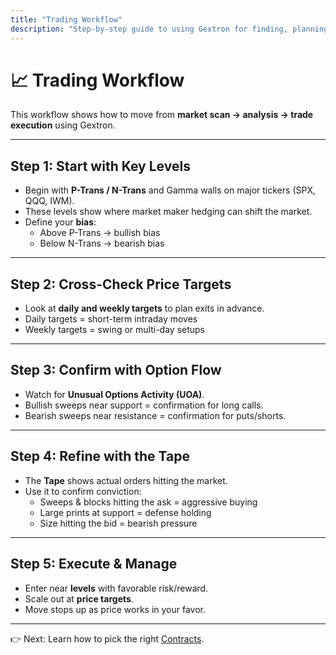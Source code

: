 ```yaml
---
title: "Trading Workflow"
description: "Step-by-step guide to using Gextron for finding, planning, and executing trades."
---
```


# 📈 Trading Workflow

This workflow shows how to move from **market scan → analysis → trade execution** using Gextron.

---

## Step 1: Start with Key Levels
- Begin with **P-Trans / N-Trans** and Gamma walls on major tickers (SPX, QQQ, IWM).  
- These levels show where market maker hedging can shift the market.  
- Define your **bias**:
  - Above P-Trans → bullish bias  
  - Below N-Trans → bearish bias  

---

## Step 2: Cross-Check Price Targets
- Look at **daily and weekly targets** to plan exits in advance.  
- Daily targets = short-term intraday moves  
- Weekly targets = swing or multi-day setups  

---

## Step 3: Confirm with Option Flow
- Watch for **Unusual Options Activity (UOA)**.  
- Bullish sweeps near support = confirmation for long calls.  
- Bearish sweeps near resistance = confirmation for puts/shorts.  

---

## Step 4: Refine with the Tape
- The **Tape** shows actual orders hitting the market.  
- Use it to confirm conviction:
  - Sweeps & blocks hitting the ask = aggressive buying  
  - Large prints at support = defense holding  
  - Size hitting the bid = bearish pressure  

---

## Step 5: Execute & Manage
- Enter near **levels** with favorable risk/reward.  
- Scale out at **price targets**.  
- Move stops up as price works in your favor.  

---

👉 Next: Learn how to pick the right [Contracts](/trading/contracts).
